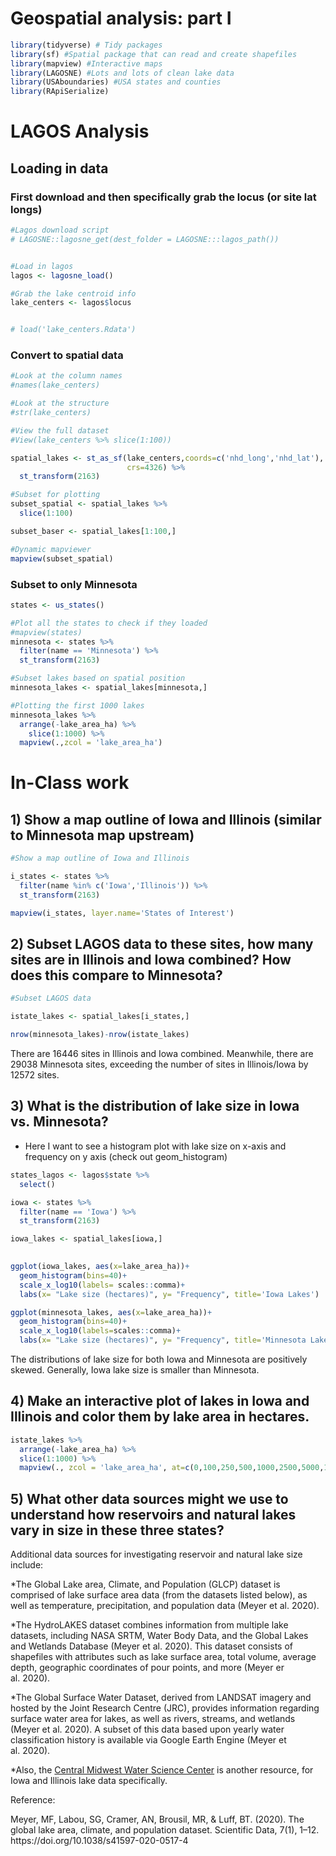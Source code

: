 # Geospatial analysis: part I {-}


```r
library(tidyverse) # Tidy packages
library(sf) #Spatial package that can read and create shapefiles 
library(mapview) #Interactive maps
library(LAGOSNE) #Lots and lots of clean lake data
library(USAboundaries) #USA states and counties
library(RApiSerialize)
```



# LAGOS Analysis


## Loading in data


### First download and then specifically grab the locus (or site lat longs)

```r
#Lagos download script
# LAGOSNE::lagosne_get(dest_folder = LAGOSNE:::lagos_path())


#Load in lagos
lagos <- lagosne_load()

#Grab the lake centroid info
lake_centers <- lagos$locus


# load('lake_centers.Rdata')

```



### Convert to spatial data
```r
#Look at the column names
#names(lake_centers)

#Look at the structure
#str(lake_centers)

#View the full dataset
#View(lake_centers %>% slice(1:100))

spatial_lakes <- st_as_sf(lake_centers,coords=c('nhd_long','nhd_lat'),
                          crs=4326) %>%
  st_transform(2163)

#Subset for plotting
subset_spatial <- spatial_lakes %>%
  slice(1:100) 

subset_baser <- spatial_lakes[1:100,]

#Dynamic mapviewer
mapview(subset_spatial)

```


### Subset to only Minnesota

```r
states <- us_states()

#Plot all the states to check if they loaded
#mapview(states)
minnesota <- states %>%
  filter(name == 'Minnesota') %>%
  st_transform(2163)

#Subset lakes based on spatial position
minnesota_lakes <- spatial_lakes[minnesota,]

#Plotting the first 1000 lakes
minnesota_lakes %>%
  arrange(-lake_area_ha) %>%
    slice(1:1000) %>%
  mapview(.,zcol = 'lake_area_ha')
```



# In-Class work


## 1) Show a map outline of Iowa and Illinois (similar to Minnesota map upstream)

```r
#Show a map outline of Iowa and Illinois 

i_states <- states %>% 
  filter(name %in% c('Iowa','Illinois')) %>% 
  st_transform(2163)

mapview(i_states, layer.name='States of Interest')

```



## 2) Subset LAGOS data to these sites, how many sites are in Illinois and Iowa combined? How does this compare to Minnesota?

```r
#Subset LAGOS data

istate_lakes <- spatial_lakes[i_states,]

nrow(minnesota_lakes)-nrow(istate_lakes)

```

There are 16446 sites in Illinois and Iowa combined. Meanwhile, there are 29038 Minnesota sites, exceeding the number of sites in Illinois/Iowa by 12572 sites.


## 3) What is the distribution of lake size in Iowa vs. Minnesota?

- Here I want to see a histogram plot with lake size on x-axis and frequency on 
y axis (check out geom_histogram)

```r
states_lagos <- lagos$state %>% 
  select()

iowa <- states %>%
  filter(name == 'Iowa') %>%
  st_transform(2163)

iowa_lakes <- spatial_lakes[iowa,]
  

ggplot(iowa_lakes, aes(x=lake_area_ha))+ 
  geom_histogram(bins=40)+ 
  scale_x_log10(labels= scales::comma)+
  labs(x= "Lake size (hectares)", y= "Frequency", title='Iowa Lakes')

ggplot(minnesota_lakes, aes(x=lake_area_ha))+ 
  geom_histogram(bins=40)+ 
  scale_x_log10(labels=scales::comma)+
  labs(x= "Lake size (hectares)", y= "Frequency", title='Minnesota Lakes')

```

The distributions of lake size for both Iowa and Minnesota are positively skewed. Generally, Iowa lake size is smaller than Minnesota.

## 4) Make an interactive plot of lakes in Iowa and Illinois and color them by lake area in hectares. 

```r
istate_lakes %>%
  arrange(-lake_area_ha) %>%
  slice(1:1000) %>%
  mapview(., zcol = 'lake_area_ha', at=c(0,100,250,500,1000,2500,5000,10000), layer.name='Lake area (ha)', canvas=TRUE)
```


## 5) What other data sources might we use to understand how reservoirs and natural lakes vary in size in these three states? 


Additional data sources for investigating reservoir and natural lake size include: 

*The Global Lake area, Climate, and Population (GLCP) dataset is comprised of lake surface area data (from the datasets listed below), as well as temperature, precipitation, and population data (Meyer et al. 2020).

*The HydroLAKES dataset combines information from multiple lake datasets, including NASA SRTM, Water Body Data, and the Global Lakes and Wetlands Database (Meyer et al. 2020). This dataset consists of shapefiles with attributes such as lake surface area, total volume, average depth, geographic coordinates of pour points, and more (Meyer er al. 2020). 

*The Global Surface Water Dataset, derived from LANDSAT imagery and hosted by the Joint Research Centre (JRC), provides information regarding surface water area for lakes, as well as rivers, streams, and wetlands (Meyer et al. 2020). A subset of this data based upon yearly water classification history is available via Google Earth Engine (Meyer et al. 2020). 

*Also, the [Central Midwest Water Science Center](https://www.usgs.gov/centers/cm-water/science/real-time-data-links?qt-science_center_objects=0#qt-science_center_objects) is another resource, for Iowa and Illinois lake data specifically.

Reference:

Meyer, MF, Labou, SG, Cramer, AN, Brousil, MR, & Luff, BT. (2020). The global lake area, climate, and population dataset. Scientific Data, 7(1), 1–12. https://doi.org/10.1038/s41597-020-0517-4

